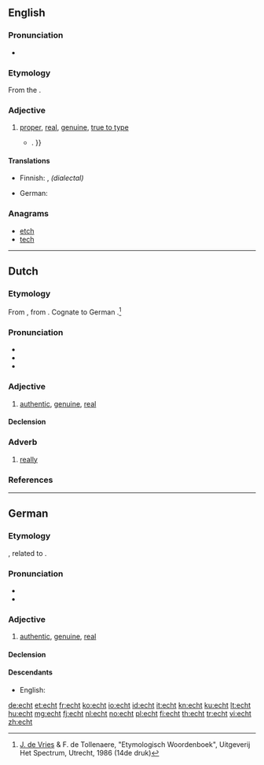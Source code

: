 ==English==

===Pronunciation===
* {{IPA|/ɛkt/}}

===Etymology===
From the {{etyl|de}} {{term|echt|lang=de}}.

===Adjective===
{{en-adj}}

# [[proper]], [[real]], [[genuine]], [[true to type]]
#* {{quote-news|2009|January 18|Ross Douthat|When Buckley Met Reagan|New York Times|url=http://www.nytimes.com/2009/01/18/books/review/Douthat-t.html
|passage=An  '''echt'''  Burkean with a snob’s disdain for the contemporary  Republican Party , Hart hinted at a road not taken{{...|, in which a Buckley-led conservative intelligentsia might have labored to infiltrate and convert the liberal-leaning Eastern Establishment, rather than making common cause with Sunbelt populists, Reagan Democrats and other faintly embarrassing constituencies}}. }}

====Translations====
{{trans-top|genuine}}
* Finnish:  {{t+|fi|aito}}, ''(dialectal)'' {{t-|fi|ehta}}
{{trans-mid}}
* German: {{t|de|echt}}
{{trans-bottom}}

===Anagrams===
* [[etch#English|etch]]
* [[tech#English|tech]]

----

==Dutch==

===Etymology===
From {{etyl|dum|nl}} {{term|echt|lang=dum}}, from {{etyl|odt|nl}} {{recons|ēhaft|ēhaft|lang=odt}}.
Cognate to German {{term|echt|lang=de}}.<ref>[[w:Jan de Vries (linguist)|J. de Vries]] & F. de Tollenaere, "Etymologisch Woordenboek", Uitgeverij Het Spectrum, Utrecht, 1986 (14de druk)</ref>

===Pronunciation===
* {{rhymes|ɛxt|lang=nl}}
* {{IPA|/ɛxt/|lang=nl}}
* {{audio|Nl-echt.ogg|audio}}

===Adjective===
{{nl-adj}}

# [[authentic]], [[genuine]], [[real]]

====Declension====
{{nl-decl-adj}}

===Adverb===
{{head|nl|adverb}}

# [[really]]

===References===
<references/>

----

==German==

===Etymology===
{{etyl|gml|de}} {{term|echt||lawful, pertaining to the law|lang=gml}}, related to {{etyl|goh|de}} {{term|ehaft|ēhaft||honourable|lang=goh}}.

===Pronunciation===
* {{IPA|[ʔɛçt]|lang=de}}
* {{audio|De-at-echt.ogg|audio (Austria)}}

===Adjective===
{{de-adj|echter|echtesten}}

# [[authentic]], [[genuine]], [[real]]

====Declension====
{{de-decl-adj|echt|echter|echtest}}

====Descendants====
* English: {{l|en|echt}}

[[de:echt]]
[[et:echt]]
[[fr:echt]]
[[ko:echt]]
[[io:echt]]
[[id:echt]]
[[it:echt]]
[[kn:echt]]
[[ku:echt]]
[[lt:echt]]
[[hu:echt]]
[[mg:echt]]
[[fj:echt]]
[[nl:echt]]
[[no:echt]]
[[pl:echt]]
[[fi:echt]]
[[th:echt]]
[[tr:echt]]
[[vi:echt]]
[[zh:echt]]